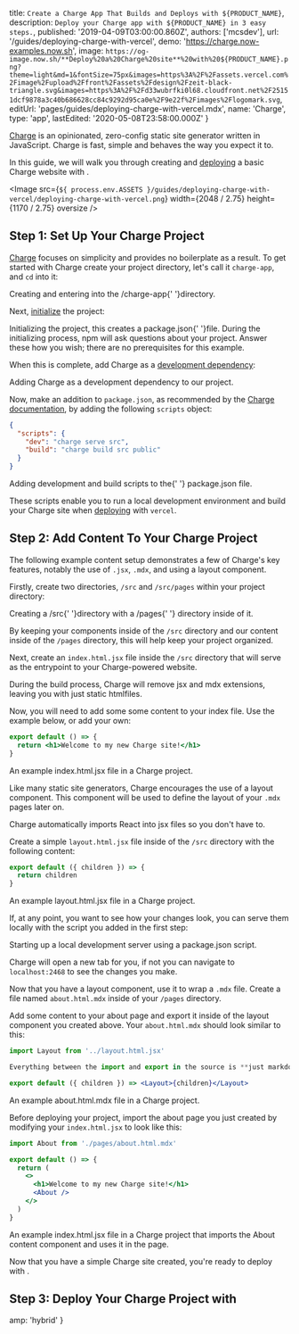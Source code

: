 
  title: `Create a Charge App That Builds and Deploys with ${PRODUCT_NAME}`,
  description: `Deploy your Charge app with ${PRODUCT_NAME} in 3 easy steps.`,
  published: '2019-04-09T03:00:00.860Z',
  authors: ['mcsdev'],
  url: '/guides/deploying-charge-with-vercel',
  demo: 'https://charge.now-examples.now.sh',
  image: `https://og-image.now.sh/**Deploy%20a%20Charge%20site**%20with%20${PRODUCT_NAME}.png?theme=light&md=1&fontSize=75px&images=https%3A%2F%2Fassets.vercel.com%2Fimage%2Fupload%2Ffront%2Fassets%2Fdesign%2Fzeit-black-triangle.svg&images=https%3A%2F%2Fd33wubrfki0l68.cloudfront.net%2F25151dcf9878a3c40b686628cc84c9292d95ca0e%2F9e22f%2Fimages%2Flogomark.svg`,
  editUrl: 'pages/guides/deploying-charge-with-vercel.mdx',
  name: 'Charge',
  type: 'app',
  lastEdited: '2020-05-08T23:58:00.000Z'
}

[Charge](https://charge.js.org/) is an opinionated, zero-config static site generator written in JavaScript. Charge is fast, simple and behaves the way you expect it to.

In this guide, we will walk you through creating and [deploying](/docs/v2/deployments/basics/) a basic Charge website with [<ProductName />](/docs/v2).

<Image
  src={`${
    process.env.ASSETS
  }/guides/deploying-charge-with-vercel/deploying-charge-with-vercel.png`}
  width={2048 / 2.75}
  height={1170 / 2.75}
  oversize
/>

## Step 1: Set Up Your Charge Project

[Charge](https://charge.js.org/) focuses on simplicity and provides no boilerplate as a result. To get started with Charge create your project directory, let's call it `charge-app`, and `cd` into it:

<Snippet dark text="mkdir charge-app && cd charge-app" />
<Caption>
  Creating and entering into the <InlineCode>/charge-app</InlineCode>{' '}directory.
</Caption>

Next, [initialize](https://docs.npmjs.com/cli/init) the project:

<Snippet dark text="npm init" />
<Caption>
  Initializing the project, this creates a <InlineCode>package.json</InlineCode>{' '}file.
</Caption>

<Note>
  During the initializing process, npm will ask questions about your project.
  Answer these how you wish; there are no prerequisites for this example.
</Note>

When this is complete, add Charge as a [development dependency](https://docs.npmjs.com/specifying-dependencies-and-devdependencies-in-a-package-json-file):

<Snippet dark text="npm i -D @static/charge" />
<Caption>
  Adding Charge as a development dependency to our project.
</Caption>

Now, make an addition to `package.json`, as recommended by the [Charge documentation](https://charge.js.org/usage), by adding the following `scripts` object:

```json
{
  "scripts": {
    "dev": "charge serve src",
    "build": "charge build src public"
  }
}
```

<Caption>
  Adding development and build scripts to the{' '}
  <InlineCode>package.json</InlineCode> file.
</Caption>

These scripts enable you to run a local development environment and build your Charge site when [deploying](/docs/v2/deployments/basics/) with `vercel`.

## Step 2: Add Content To Your Charge Project

The following example content setup demonstrates a few of Charge's key features, notably the use of `.jsx`, `.mdx`, and using a layout component.

Firstly, create two directories, `/src` and `/src/pages` within your project directory:

<Snippet dark text="mkdir src && mkdir src/pages" />
<Caption>
  Creating a <InlineCode>/src</InlineCode>{' '}directory with a <InlineCode>/pages</InlineCode>{' '} directory inside of it.
</Caption>

By keeping your components inside of the `/src` directory and our content inside of the `/pages` directory, this will help keep your project organized.

Next, create an `index.html.jsx` file inside the `/src` directory that will serve as the entrypoint to your Charge-powered website.

<Note>
  During the build process, Charge will remove <InlineCode>jsx</InlineCode> and
  <InlineCode>mdx</InlineCode>
  extensions, leaving you with just static <InlineCode>html</InlineCode>files.
</Note>

Now, you will need to add some some content to your index file. Use the example below, or add your own:

```jsx
export default () => {
  return <h1>Welcome to my new Charge site!</h1>
}
```

<Caption>
  An example <InlineCode>index.html.jsx</InlineCode> file in a Charge project.
</Caption>

Like many static site generators, Charge encourages the use of a layout component. This component will be used to define the layout of your `.mdx` pages later on.

<Note>
  Charge automatically imports React into <InlineCode>jsx</InlineCode> files so
  you don't have to.
</Note>

Create a simple `layout.html.jsx` file inside of the `/src` directory with the following content:

```jsx
export default ({ children }) => {
  return children
}
```

<Caption>
  An example <InlineCode>layout.html.jsx</InlineCode> file in a Charge project.
</Caption>

If, at any point, you want to see how your changes look, you can serve them locally with the script you added in the first step:

<Snippet dark text="npm run dev" />
<Caption>
  Starting up a local development server using a <InlineCode>package.json</InlineCode> script.
</Caption>

Charge will open a new tab for you, if not you can navigate to `localhost:2468` to see the changes you make.

Now that you have a layout component, use it to wrap a `.mdx` file. Create a file named `about.html.mdx` inside of your `/pages` directory.

Add some content to your about page and export it inside of the layout component you created above. Your `about.html.mdx` should look similar to this:

```jsx
import Layout from '../layout.html.jsx'

Everything between the import and export in the source is **just markdown** using [MDX](https://mdxjs.com/)!

export default ({ children }) => <Layout>{children}</Layout>
```

<Caption>
  An example <InlineCode>about.html.mdx</InlineCode> file in a Charge project.
</Caption>

Before deploying your project, import the about page you just created by modifying your `index.html.jsx` to look like this:

```jsx
import About from './pages/about.html.mdx'

export default () => {
  return (
    <>
      <h1>Welcome to my new Charge site!</h1>
      <About />
    </>
  )
}
```

<Caption>
  An example <InlineCode>index.html.jsx</InlineCode> file in a Charge project
  that imports the About content component and uses it in the page.
</Caption>

Now that you have a simple Charge site created, you're ready to deploy with [<ProductName />](/docs/v2).

## Step 3: Deploy Your Charge Project with <NameWrapper name={PRODUCT_NAME} />

<DeploySection meta={meta} />


  amp: 'hybrid'
}
